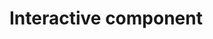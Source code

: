 # Interactive component

<script src="https://d3js.org/d3.v6.js"></script>
 
<script>
  // Create svg and initial bars

  var svg = d3
    .select('body')
    .append('svg')
    .attr('width', '1000')
    .attr('height', '1000');
  
	svg.append("rect")
    .attr("x","210").attr("y", "200")
    .attr("fill", "#F8F9F9")
    .attr('width', '800')
    .attr('height','235');

  svg.append("text")
    .text("In").attr("x","110").attr("y", "70")
    .attr("font-size", "20");
  
  svg.append("text")
  .text("' opinion,").attr("x","430").attr("y", "70")
  .attr("font-size", "20");
  
  svg.append("text")
  .text("are conflicts between ... and ... very strong, strong, \nnot very strong, or there are not conflicts?")
    .attr("x","110").attr("y", "95")
    .attr("font-size", "20");
  
  var options = svg.append("g")
    .attr("id","buttons")

  options.append("rect")
    .attr("id","rep")
    .attr("x","135").attr("y", "55")
    .attr("fill", "#E5E7E9")
    .attr('width', '90')
    .attr('height','20')
    .attr('stroke', "gray")
    .attr("stroke-width","3");
  
  options.append("rect")
    .attr('id','dem')
    .attr("x","235").attr("y", "55")
    .attr("fill", "#E5E7E9")
    .attr('width', '80')
    .attr('height','20');
  
  options.append("rect")
    .attr('id','ind')
    .attr("x","325").attr("y", "55")
    .attr("fill", "#E5E7E9")
    .attr('width', '100')
    .attr('height','20');

  options.append("text")
    .attr('id','rep')
    .attr("x","140").attr("y", "70")
    .text("Republicans");

  options.append("text")
    .attr('id','dem')
    .attr("x","240").attr("y", "70")
    .text("Democrats");

  options.append("text")
    .attr('id','ind')
    .attr("x","332").attr("y", "70")
    .text("Independents");

  var vsdata = [9, 12, 13, 75, 8];
  var sdata = [27, 24, 24, 20, 28];
  var nvsdata = [46, 43, 35, 3, 46];
  var ndata = [16, 18, 26, 1, 16];
  var facetlabels = ["Very strong conflicts",
                    "Strong conflicts",
                    "Not very strong conflicts",
                    "There are no conflicts"];
	var ylabels = ["Young and Old",
                "Poor and Rich",
                "People in Cities and in Rural Areas",
                "Democrats and Republicans",
                "Black and White"];
  
  var vs = svg
    .append('g')
    .attr('id', 'vs');
    

  var s = svg
    .append('g')
    .attr('id', 's');
  
  var nvs = svg
    .append('g')
    .attr('id', 'nvs');
  
  var n = svg
    .append('g')
    .attr('id', 'n');

	var y = svg.append('g')
    .attr('id','ylabels')
    .selectAll("text")
    .data(ylabels);
  
  y.enter()
    .append("text")
    .attr("x", "200")
    .attr("y",(d,i)=>i*50+225)
    .attr("text-anchor","end")
    .attr("font-family","sans-serif")
    .attr("font-size","12")
    .text(d=>d);
  
  var facets = svg.append('g')
    .attr('id','facets')
    .selectAll("text")
    .data(facetlabels);
  
  facets.enter()
    .append("text")
    .attr("x", (d,i)=> i*200+210)
    .attr("y", "180")
    .attr("font-family","sans-serif")
    .attr("font-weight", "bold")
    .attr("font-size","12")
    .text(d=>d);
  
  
  vs
  	.selectAll('rect')
    .data(vsdata)
    .enter()
    .append('rect')
    .attr('x', '210')
    .attr('y', (d, i) => i * 50 + 200)
    .attr('width', d => d*2)
    .attr('height', '35')
    .attr('fill', '#78281F');
  
  vs.selectAll("text")
  	.data(vsdata)
  	.enter()
    .append("text")
    .attr('x', d=>d*2+215)
    .attr('y', (d, i) => i * 50 + 222)
    .attr("fill", "#78281F")
    .attr("text-anchor","start")
    .text(d=>d+"%");
  

  s
    .selectAll('rect')
    .data(sdata)
    .enter()
    .append('rect')
    .attr('x', '410')
    .attr('y', (d, i) => i * 50 + 200)
    .attr('width', d => d*2)
    .attr('height', '35')
    .attr('fill', '#B03A2E');
  
  s.selectAll("text")
  	.data(sdata)
  	.enter()
    .append("text")
    .attr('x', d=>d*2+415)
    .attr('y', (d, i) => i * 50 + 222)
    .attr("fill", "#B03A2E")
    .attr("text-anchor","start")
    .text(d=>d+"%");
  
  
  nvs
    .selectAll('rect')
    .data(nvsdata)
    .enter()
    .append('rect')
    .attr('x', '610')
    .attr('y', (d, i) => i * 50 + 200)
    .attr('width', (d) => d*2)
    .attr('height', '35')
    .attr('fill', "#EC7063");
  
  nvs.selectAll("text")
  	.data(nvsdata)
  	.enter()
    .append("text")
    .attr('x', d=>d*2+615)
    .attr('y', (d, i) => i * 50 + 222)
    .attr("fill", "#EC7063")
    .attr("text-anchor","start")
    .text(d=>d+"%");
  
  n
    .selectAll('rect')
    .data(ndata)
    .enter()
    .append('rect')
    .attr('x', '810')
    .attr('y', (d, i) => i * 50 + 200)
    .attr('width', (d) => d*2)
    .attr('height', '35')
    .attr('fill', '#E6B0AA');
  
  n.selectAll("text")
  	.data(ndata)
  	.enter()
    .append("text")
    .attr('x', d=>d*2+815)
    .attr('y', (d, i) => i * 50 + 222)
    .attr("fill", "#E6B0AA")
    .attr("text-anchor","start")
    .text(d=>d+"%");

  // General Update Pattern
  demdata = [[14,44,16,72,26],[28,34,33,21,49],[44,14,35,4,19],[13,6,14,0,4]]
  inddata = [[12,28,15,72,17],[23,31,26,20,31],[47,30,38,6,42],[16,8,19,0,8]]
  repdata = [[9,12,13,75,8],[27,24,24,20,28],[46,43,35,3,46],[16,18,26,1,16]]
  
  function changedata(VSdata,Sdata,NVSdata,Ndata) {
    	var dvs = svg
        .select("#vs");
      
      dvs.selectAll("rect")
        .data(VSdata)
        .transition()
        .duration(1000)
        .attr('width', d => d*2);

      dvs.selectAll("text")
        .data(VSdata)
        .transition()
        .duration(1000)
        .attr('x', d=>d*2+215)
        .text(d=>d+"%");
    
    	var ds = svg
        .select("#s");
      
      ds.selectAll("rect")
        .data(Sdata)
        .transition()
        .duration(1000)
        .attr('width', d => d*2);
      
      ds.selectAll("text")
        .data(Sdata)
        .transition()
        .duration(1000)
        .attr('x', d=>d*2+415)
        .text(d=>d+"%");
      
      var dnvs = svg
        .select("#nvs");
      
      dnvs.selectAll("rect")
        .data(NVSdata)
        .transition()
        .duration(1000)
        .attr('width', d => d*2);
      
      dnvs.selectAll("text")
        .data(NVSdata)
        .transition()
        .duration(1000)
        .attr('x', d=>d*2+615)
        .text(d=>d+"%");
      
      var dn = svg
        .select("#n");
      
      dn.selectAll("rect")
        .data(Ndata)
        .transition()
        .duration(1000)
        .attr('width', d => d*2);
      
      dn.selectAll("text")
        .data(Ndata)
        .transition()
        .duration(1000)
        .attr('x', d=>d*2+815)
        .text(d=>d+"%");
    }

    svg.select("#buttons").selectAll("text")
      .on("click", function () {
        var buttonID = d3.select(this).attr("id");
        svg.select("#buttons").selectAll("rect")
          .attr("stroke-width", "0");

        if (buttonID == "rep") {
          svg.select("#buttons").select("rect#rep")
            .attr("stroke", "grey")
            .attr("stroke-width","3");
          
          changedata(repdata[0],repdata[1],repdata[2],repdata[3])

        } else if (buttonID == "dem") {
          svg.select("#buttons").select("rect#dem")
            .attr("stroke", "grey")
            .attr("stroke-width","3");
          
          changedata(demdata[0],demdata[1],demdata[2],demdata[3])
        } else {
          svg.select("#buttons").select("rect#ind")
            .attr("stroke", "grey")
            .attr("stroke-width","3");
          
          changedata(inddata[0],inddata[1],inddata[2],inddata[3])
        }
    })

    svg.select("#buttons").selectAll("rect")
      .on("click", function () {
        var buttonID = d3.select(this).attr("id");
        svg.select("#buttons").selectAll("rect")
          .attr("stroke-width", "0");

        if (buttonID == "rep") {
          svg.select("#buttons").select("rect#rep")
            .attr("stroke", "grey")
            .attr("stroke-width","3");
          
          changedata(repdata[0],repdata[1],repdata[2],repdata[3])

        } else if (buttonID == "dem") {
          svg.select("#buttons").select("rect#dem")
            .attr("stroke", "grey")
            .attr("stroke-width","3");
          
          changedata(demdata[0],demdata[1],demdata[2],demdata[3])
        } else {
          svg.select("#buttons").select("rect#ind")
            .attr("stroke", "grey")
            .attr("stroke-width","3");
          
          changedata(inddata[0],inddata[1],inddata[2],inddata[3])
        }
    })

</script>
